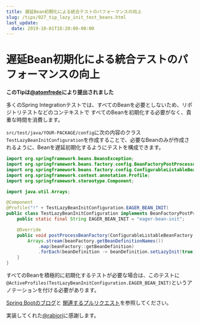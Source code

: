 ```yaml
---
title: 遅延Bean初期化による統合テストのパフォーマンスの向上
slug: /tips/027_tip_lazy_init_test_beans.html
last_update:
  date: 2019-10-01T18:20:00-00:00
---
```


# 遅延Bean初期化による統合テストのパフォーマンスの向上

__このTipは[@atomfrede](https://github.com/atomfrede)により提出されました__

多くのSpring Integrationテストでは、すべてのBeanを必要としないため、リポジトリテストなどのコンテキストで
すべてのBeanを初期化する必要がなく、貴重な時間を消費します。

`src/test/java/YOUR-PACKAGE/config`に次の内容のクラス
`TestLazyBeanInitConfiguration`を作成することで、必要なBeanのみが作成されるように、Beanを遅延初期化するようにテストを構成できます。

```java
import org.springframework.beans.BeansException;
import org.springframework.beans.factory.config.BeanFactoryPostProcessor;
import org.springframework.beans.factory.config.ConfigurableListableBeanFactory;
import org.springframework.context.annotation.Profile;
import org.springframework.stereotype.Component;

import java.util.Arrays;

@Component
@Profile("!" + TestLazyBeanInitConfiguration.EAGER_BEAN_INIT)
public class TestLazyBeanInitConfiguration implements BeanFactoryPostProcessor {
    public static final String EAGER_BEAN_INIT = "eager-bean-init";

    @Override
    public void postProcessBeanFactory(ConfigurableListableBeanFactory beanFactory) throws BeansException {
        Arrays.stream(beanFactory.getBeanDefinitionNames())
            .map(beanFactory::getBeanDefinition)
            .forEach(beanDefinition -> beanDefinition.setLazyInit(true));
    }
}
```

すべてのBeanを積極的に初期化するテストが必要な場合は、このテストに`@ActiveProfiles(TestLazyBeanInitConfiguration.EAGER_BEAN_INIT)`というアノテーションを付ける必要があります。

[Spring Bootのブログ](https://spring.io/blog/2019/03/14/lazy-initialization-in-spring-boot-2-2)と
[関連するプルリクエスト](https://github.com/jhipster/generator-jhipster/pull/10241)を参照してください。

実装してくれた[@rabiori](https://github.com/rabiori)に感謝します。






